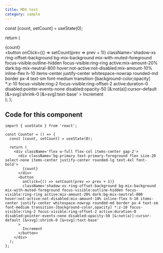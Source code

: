 ```yaml
---
title: MDX test
category: sample
---
```



  const [count, setCount] = useState(0);

  return (
    <div className='flex w-full flex-col items-center gap-2'>
      <div className='bg-primary text-primary-foreground flex size-20 select-none items-center justify-center rounded-lg text-4xl font-bold'>
        {count}
      </div>
      <button
        onClick={() => setCount(prev => prev + 1)}
        className='shadow-xs ring-offset-background bg-mix-background mix-with-muted-foreground focus-visible:outline-hidden focus-visible:ring-ring active:mix-amount-20% dark:bg-mix-neutral-800 hover:not-active:not-disabled:mix-amount-10% inline-flex h-10 items-center justify-center whitespace-nowrap rounded-md border px-4 text-sm font-medium transition-[background-color,opacity] *:z-10 focus-visible:ring-2 focus-visible:ring-offset-2 active:duration-0 disabled:pointer-events-none disabled:opacity-50 [&:not(a)]:cursor-default [&>svg]:shrink-0 [&>svg]:text-base'
      >
        Increment
      </button>
    </div>
  );
};

<Counter />

## Code for this component

```tsx
import { useState } from 'react';

const Counter = () => {
  const [count, setCount] = useState(0);

  return (
    <div className='flex w-full flex-col items-center gap-2'>
      <div className='bg-primary text-primary-foreground flex size-20 select-none items-center justify-center rounded-lg text-4xl font-bold'>
        {count}
      </div>
      <button
        onClick={() => setCount(prev => prev + 1)}
        className='shadow-xs ring-offset-background bg-mix-background mix-with-muted-foreground focus-visible:outline-hidden focus-visible:ring-ring active:mix-amount-20% dark:bg-mix-neutral-800 hover:not-active:not-disabled:mix-amount-10% inline-flex h-10 items-center justify-center whitespace-nowrap rounded-md border px-4 text-sm font-medium transition-[background-color,opacity] *:z-10 focus-visible:ring-2 focus-visible:ring-offset-2 active:duration-0 disabled:pointer-events-none disabled:opacity-50 [&:not(a)]:cursor-default [&>svg]:shrink-0 [&>svg]:text-base'
      >
        Increment
      </button>
    </div>
  );
};
```
